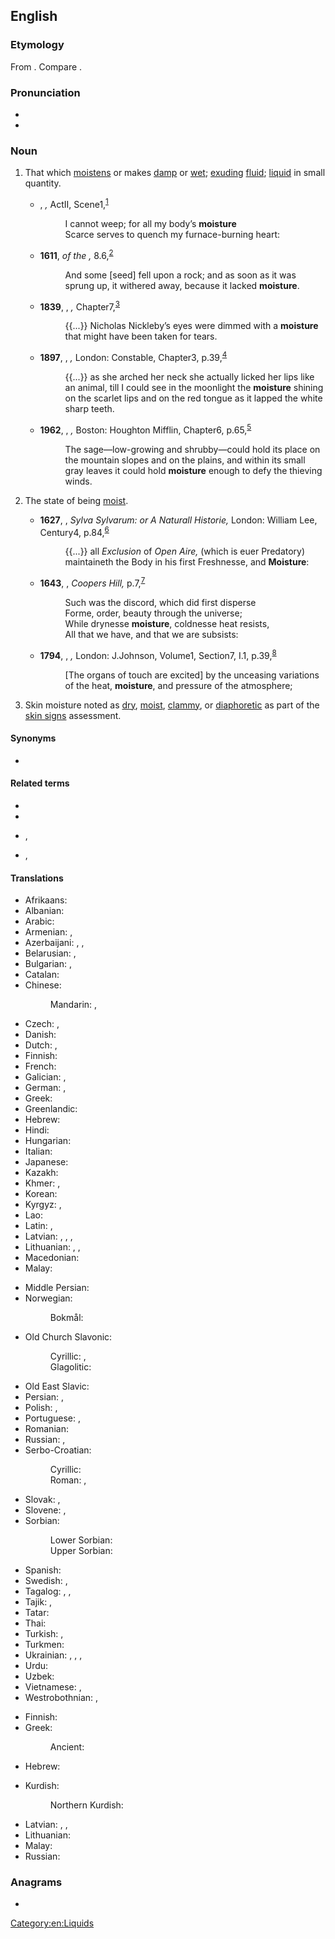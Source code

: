 ==English==

===Etymology===
From {{etyl|fro|en}} {{m|fro|moistour||moisture, dampness, wetness}}. Compare {{cog|fr|moiteur}}.

===Pronunciation===
* {{IPA|en|/ˈmɔɪstʃɚ/}}
* {{audio|en|en-us-moisture.ogg|Audio (US)}}

===Noun===
{{wikipedia}}
{{en-noun|-|s}}

# That which [[moisten]]s or makes [[damp]] or [[wet]]; [[exude|exuding]] [[fluid]]; [[liquid]] in small quantity.
#: {{ux|en|drops / beads of '''moisture'''}}
#* {{circa|1590}} {{w|William Shakespeare}}, ''{{w|Henry VI, Part 3}},'' Act{{nbsp}}II, Scene{{nbsp}}1,<sup>[http://www.opensourceshakespeare.org/views/plays/play_view.php?WorkID=henry6p3&Scope=entire&pleasewait=1&msg=pl]</sup>
#*: I cannot weep; for all my body’s '''moisture'''
#*: Scarce serves to quench my furnace-burning heart:
#* '''1611''', ''{{w|King James Version}} of the {{w|Bible}},'' {{w|Gospel of Luke|Luke}} 8.6,<sup>[https://www.biblegateway.com/passage/?search=Luke+8&version=KJV]</sup>
#*: And some [seed] fell upon a rock; and as soon as it was sprung up, it withered away, because it lacked '''moisture'''.
#* '''1839''', {{w|Charles Dickens}}, ''{{w|Nicholas Nickleby}},'' Chapter{{nbsp}}7,<sup>[http://www.gutenberg.org/files/967/967-h/967-h.htm]</sup>
#*: {{...}} Nicholas Nickleby’s eyes were dimmed with a '''moisture''' that might have been taken for tears.
#* '''1897''', {{w|Bram Stoker}}, ''{{w|Dracula}},'' London: Constable, Chapter{{nbsp}}3, p.{{nbsp}}39,<sup>[http://www.gutenberg.org/files/45839/45839-h/45839-h.htm]</sup>
#*: {{...}} as she arched her neck she actually licked her lips like an animal, till I could see in the moonlight the '''moisture''' shining on the scarlet lips and on the red tongue as it lapped the white sharp teeth.
#* '''1962''', {{w|Rachel Carson}}, ''{{w|Silent Spring}},'' Boston: Houghton Mifflin, Chapter{{nbsp}}6, p.{{nbsp}}65,<sup>[https://www.fadedpage.com/books/20151002/html.php]</sup>
#*: The sage—low-growing and shrubby—could hold its place on the mountain slopes and on the plains, and within its small gray leaves it could hold '''moisture''' enough to defy the thieving winds.
# The state of being [[moist]].
#: {{syn|en|dampness|humidity|wetness}}
#* '''1627''', {{w|Francis Bacon}}, ''Sylva Sylvarum: or A Naturall Historie,'' London: William Lee, Century{{nbsp}}4, p.{{nbsp}}84,<sup>[http://name.umdl.umich.edu/A01552.0001.001]</sup>
#*: {{...}} all ''Exclusion'' of ''Open Aire,'' (which is euer Predatory) maintaineth the Body in his first Freshnesse, and '''Moisture''':
#* '''1643''', {{w|John Denham (poet)|John Denham}}, ''Coopers Hill,'' p.{{nbsp}}7,<sup>[http://name.umdl.umich.edu/A37538.0001.001]</sup>
#*: Such was the discord, which did first disperse
#*: Forme, order, beauty through the universe;
#*: While drynesse '''moisture''', coldnesse heat resists,
#*: All that we have, and that we are subsists:
#* '''1794''', {{w|Erasmus Darwin}}, ''{{w|Zoonomia}},'' London: J.{{nbsp}}Johnson, Volume{{nbsp}}1, Section{{nbsp}}7, I.1, p.{{nbsp}}39,<sup>[http://name.umdl.umich.edu/004874881.0001.001]</sup>
#*: [The organs of touch are excited] by the unceasing variations of the heat, '''moisture''', and pressure of the atmosphere;
# {{lb|en|medicine}} Skin moisture noted as [[dry]], [[moist]], [[clammy]], or [[diaphoretic]] as part of the [[skin signs]] assessment.

====Synonyms====
* {{l|en|weakiness}}

====Related terms====
* {{l|en|moist}}
* {{l|en|moisten}}
* {{l|en|moisturise}}, {{l|en|moisturize}}
* {{l|en|moisturiser}}, {{l|en|moisturizer}}

====Translations====
{{trans-top|a moderate degree of wetness}}
* Afrikaans: {{t|af|vog}}
* Albanian: {{t+|sq|lagështirë|f}}
* Arabic: {{t|ar|رُطُوبَة}}
* Armenian: {{t+|hy|խոնավություն}}, {{t+|hy|թացություն}}
* Azerbaijani: {{t|az|nəmlik}}, {{t+|az|rütubət}}, {{t+|az|nəm}}
* Belarusian: {{t|be|ві́льгаць|f}}, {{t|be|вільго́тнасць|f}}
* Bulgarian: {{t+|bg|вла́га|f}}, {{t+|bg|вла́жност|f}}
* Catalan: {{t+|ca|humitat|f}}
* Chinese:
*: Mandarin: {{t+|cmn|濕氣|sc=Hani}}, {{t+|cmn|湿气|tr=shīqì|sc=Hani}}
* Czech: {{t+|cs|vlhkost|f}}, {{t|cs|vláha|f}}
* Danish: {{t|da|fugtighed|c}}
* Dutch: {{t+|nl|vochtigheid|f}}, {{t+|nl|vocht|n}}
* Finnish: {{t+|fi|kosteus}}
* French: {{t+|fr|humidité|f}}
* Galician: {{t+|gl|humidade|f}}, {{t+|gl|lentura|f}}
* German: {{t+|de|Feuchtigkeit|f}}, {{t+|de|Nässe|f}}
* Greek: {{t+|el|υγρασία|f}}
* Greenlandic: {{t|kl|aalaq}}
* Hebrew: {{t+|he|לַחוּת|f|tr=lakhút}}
* Hindi: {{t+|hi|नमी|f}}
* Hungarian: {{t+|hu|nedvesség}}
* Italian: {{t+|it|umidità|f}}
* Japanese: {{t+|ja|湿気|tr=しっき, shikki|sc=Jpan}}
* Kazakh: {{t|kk|дым}}
* Khmer: {{t+|km|សន្សើម}}, {{t+|km|សំណើម}}
* Korean: {{t+|ko|습기}}
* Kyrgyz: {{t+|ky|ым}}, {{t+|ky|ным}}
* Lao: {{t+|lo|ຄວາມຊຸ່ມ}}
* Latin: {{t|la|mador|m}}, {{t+|la|sucus|m}}
* Latvian: {{t|lv|mistrums|m}}, {{t|lv|miklums|m}}, {{t|lv|valgums|m}}, {{t|lv|valganums|m}}
* Lithuanian: {{t|lt|drėgnis|m}}, {{t|lt|drėgnumas|m}}, {{t|lt|drėgmė|f}}
* Macedonian: {{t|mk|влага|f|sc=Cyrl}}
* Malay: {{t|ms|kelembapan}}
{{trans-mid}}
* Middle Persian: {{t|pal|𐭭𐭬|tr=nam|sc=Phli}}
* Norwegian:
*: Bokmål: {{t+|nb|fuktighet|m|f}}
* Old Church Slavonic:
*: Cyrillic: {{t|cu|влага|f}}, {{t|sh|вла̏жно̄ст|f}}
*: Glagolitic: {{t|cu|ⰲⰾⰰⰳⰰ|f}}
* Old East Slavic: {{t|orv|волога|f}}
* Persian: {{t+|fa|نم|tr=nam|sc=fa-Arab}}, {{t+|fa|رطوبت|tr=rotubat}}
* Polish: {{t+|pl|wilgoć|f}}, {{t+|pl|wilgotność|f}}
* Portuguese: {{t+|pt|umidade|f}}, {{t+|pt|humidade|f}}
* Romanian: {{t+|ro|umezeală|f}}
* Russian: {{t+|ru|вла́га|f}}, {{t+|ru|вла́жность|f}}
* Serbo-Croatian:
*: Cyrillic: {{t|sh|вла̏га|f}}
*: Roman: {{t+|sh|vlȁga|f}}, {{t+|sh|vlȁžnōst|f}}
* Slovak: {{t|sk|vlaha|f}}, {{t|sk|vlhkosť|f}}
* Slovene: {{t+|sl|vlága|f}}, {{t|sl|vlažnost|f}}
* Sorbian:
*: Lower Sorbian: {{t|dsb|włoga|f}}
*: Upper Sorbian: {{t|hsb|włoha|f}}
* Spanish: {{t+|es|humedad|f}}
* Swedish: {{t+|sv|fuktighet|c}}, {{t+|sv|fukt|c}}
* Tagalog: {{t|tl|halumigmig}}, {{t|tl|hamil}}, {{t|tl|sayimsim}}
* Tajik: {{t+|tg|нам}}, {{t|tg|рутубат}}
* Tatar: {{t+|tt|дым}}
* Thai: {{t+|th|ความชื้น}}
* Turkish: {{t+|tr|nem}}, {{t+|tr|rutubet}}
* Turkmen: {{t|tk|çyg}}
* Ukrainian: {{t|uk|воло́га|f}}, {{t|uk|вільго́та|f}}, {{t|uk|воло́гість|f}}, {{t|uk|во́гкість|f}}
* Urdu: {{t|ur|نمی|f|tr=namī}}
* Uzbek: {{t+|uz|namlik}}
* Vietnamese: {{t|vi|[[độ]] [[ẩm]]}}, {{t|vi|[[khí]] [[ẩm]]}}
* Westrobothnian: {{t|gmq-bot|dweft|m}}, {{t|gmq-bot|rågne|m}}
{{trans-bottom}}

{{trans-top|that which moistens or makes damp}}
* Finnish: {{t|fi|kostuttaja}}
* Greek:
*: Ancient: {{t|grc|ἰκμάς|f}}
* Hebrew: {{t+|he|לַחוּת|f|tr=lakhút}}
{{trans-mid}}
* Kurdish:
*: Northern Kurdish: {{t+|kmr|şê}}
* Latvian: {{t|lv|mitrums|m}}, {{t|lv|miklums|m}}, {{t|lv|slapjums|m}}
* Lithuanian: {{t|lt|drėgmė|f}}
* Malay: {{t|ms|lembapan}}
* Russian: {{t+|ru|вла́га|f}}
{{trans-bottom}}

===Anagrams===
* {{anagrams|en|a=eimorstu|misroute}}

[[Category:en:Liquids]]